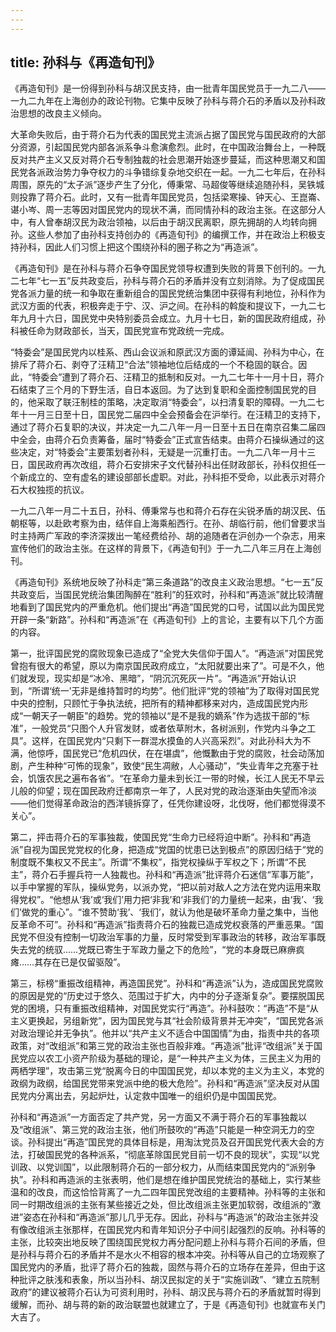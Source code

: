 ```yaml
---
---
---
```

title: 孙科与《再造旬刊》
---




《再造旬刊》是一份得到孙科与胡汉民支持，由一批青年国民党员于一九二八——一九二九年在上海创办的政论刊物。它集中反映了孙科与蒋介石的矛盾以及孙科政治思想的改良主义倾向。

大革命失败后，由于蒋介石为代表的国民党主流派占据了国民党与国民政府的大部分资源，引起国民党内部各派系争斗愈演愈烈。此时，在中国政治舞台上，一种既反对共产主义又反对蒋介石专制独裁的社会思潮开始逐步蔓延，而这种思潮又和国民党各派政治势力争夺权力的斗争错综复杂地交织在一起。一九二七年后，在孙科周围，原先的“太子派”逐步产生了分化，傅秉常、马超俊等继续追随孙科，吴铁城则投靠了蒋介石。此时，又有一批青年国民党员，包括梁寒操、钟天心、王崑崙、谌小岑、周一志等因对国民党内的现状不满，而同情孙科的政治主张。在这部分人中，有人曾奉胡汉民为政治领袖，以后由于胡汉民离职，原先拥胡的人均转向拥孙。这些人参加了由孙科支持创办的《再造旬刊》的编撰工作，并在政治上积极支持孙科，因此人们习惯上把这个围绕孙科的圈子称之为“再造派”。

《再造旬刊》是在孙科与蒋介石争夺国民党领导权遭到失败的背景下创刊的。一九二七年“七一五”反共政变后，孙科与蒋介石的矛盾并没有立刻消除。为了促成国民党各派力量的统一和争取在重新组合的国民党统治集团中获得有利地位，孙科作为武汉方面的代表，积极奔走于宁、汉、沪之间。在孙科的斡旋和提议下，一九二七年九月十六日，国民党中央特别委员会成立。九月十七日，新的国民政府组成，孙科被任命为财政部长，当天，国民党宣布党政统一完成。

“特委会”是国民党内以桂系、西山会议派和原武汉方面的谭延闿、孙科为中心，在排斥了蒋介石、剥夺了汪精卫“合法”领袖地位后结成的一个不稳固的联合。因此，“特委会”遭到了蒋介石、汪精卫的抵制和反对。一九二七年十一月十日，蒋介石结束了三个月的下野生活，自日本返回。为了达到复职和全面控制国民党的目的，他采取了联汪制桂的策略，决定取消“特委会”，以扫清复职的障碍。一九二七年十一月三日至十日，国民党二届四中全会预备会在沪举行。在汪精卫的支持下，通过了蒋介石复职的决议，并决定一九二八年一月一日至十五日在南京召集二届四中全会，由蒋介石负责筹备，届时“特委会”正式宣告结束。由蒋介石操纵通过的这些决定，对“特委会”主要策划者孙科，无疑是一沉重打击。一九二八年一月十三日，国民政府再次改组，蒋介石安排宋子文代替孙科出任财政部长，孙科仅担任一个新成立的、空有虚名的建设部部长虚职。对此，孙科拒不受命，以此表示对蒋介石大权独揽的抗议。

一九二八年一月二十五日，孙科、傅秉常与也和蒋介石存在尖锐矛盾的胡汉民、伍朝枢等，以赴欧考察为由，结伴自上海乘船西行。在孙、胡临行前，他们曾要求当时主持两广军政的李济深拨出一笔经费给孙、胡的追随者在沪创办一个杂志，用来宣传他们的政治主张。在这样的背景下，《再造旬刊》于一九二八年三月在上海创刊。

《再造旬刊》系统地反映了孙科走“第三条道路”的改良主义政治思想。“七一五”反共政变后，当国民党统治集团陶醉在“胜利”的狂欢时，孙科和“再造派”就比较清醒地看到了国民党内的严重危机。他们提出“再造”国民党的口号，试国以此为国民党开辟一条“新路”。孙科和“再造派”在《再造旬刊》上的言论，主要有以下几个方面的内容。

第一，批评国民党的腐败现象已造成了“全党大失信仰于国人”。“再造派”对国民党曾抱有很大的希望，原以为南京国民政府成立，“太阳就要出来了”。可是不久，他们就发现，现实却是“冰冷、黑暗”，“阴沉沉死灰一片”。“再造派”开始认识到，“所谓‘统一’无非是维持暂时的均势”。他们批评“党的领袖”为了取得对国民党中央的控制，只顾忙于争执法统，把所有的精神都移来对内，造成国民党内形成“一朝天子一朝臣”的趋势。党的领袖以“是不是我的嫡系”作为选拔干部的“标准”，一般党员“只图个人升官发财，或者依草附木，各树派别，作党内斗争之工具”。这样，在国民党内“只剩下一群混水摸鱼的人兴高采烈”。对此孙科大为不满，他惊呼，国民党已“危机四伏，在在堪虞”，他慨歉由于党的腐败，社会动荡加剧，产生种种“可怖的现象”，致使“民生凋敝，人心骚动”，“失业青年之充塞于社会，饥饿农民之遍布各省”。“在革命力量未到长江一带的时候，长江人民无不早云儿般的仰望；现在国民政府迁都南京一年了，人民对党的政治逐渐由失望而冷淡——他们觉得革命政治的西洋镜拆穿了，任凭你建设呀，北伐呀，他们都觉得漠不关心”。

第二，抨击蒋介石的军事独裁，使国民党“生命力已经将迫中断”。孙科和“再造派”自视为国民党党权的化身，把造成“党国的忧患已达到极点”的原因归结于“党的制度既不集权又不民主”。所谓“不集权”，指党权操纵于军权之下；所谓“不民主”，蒋介石手握兵符一人独裁也。孙科和“再造派”批评蒋介石迷信“军事万能”，以手中掌握的军队，操纵党务，以派办党，“把以前对敌人之方法在党内运用来取得党权”。“他想从‘我’或‘我们’用力把‘非我’和‘非我们’的力量统一起来，由‘我’、‘我们’做党的重心”。“谁不赞助‘我’、‘我们’，就认为他是破坏革命力量之集中，当他反革命不可”。孙科和“再造派”指责蒋介石的独裁已造成党权衰落的严重恶果。“国民党不但没有控制一切政治军事的力量，反时常受到军事政治的转移，政治军事既失去党的统驭……党既已寄生于军政力量之下的危险”，“党的本身既已麻痹疯瘫……其存在已是仅留驱殻”。

第三，标榜“重振改组精神，再造国民党”。孙科和“再造派”认为，造成国民党腐败的原因是党的“历史过于悠久、范围过于扩大，内中的分子逐渐复杂”。要摆脱国民党的困境，只有重振改组精神，对国民党实行“再造”。孙科鼓吹：“再造”不是“从主义更换起，另组新党”，因为国民党与其“社会阶级背景并无冲突”，“国民党各派对政治理论并无争执”。他并以“共产主义不适合中国国情”为由，指责中共的各项政策，对“改组派”和第三党的政治主张也百般非难。“再造派”批评“改组派”关于国民党应以农工小资产阶级为基础的理论，是“一种共产主义为体，三民主义为用的两栖学理”，攻击第三党“脱离今日的中国国民党，却以本党的主义为主义，本党的政纲为政纲，给国民党带来党派中绝的极大危险”。孙科和“再造派”坚决反对从国民党内分离出去，另起炉灶，认定救中国唯一的组织仍是中国国民党。

孙科和“再造派”一方面否定了共产党，另一方面又不满于蒋介石的军事独裁以及“改组派”、第三党的政治主张，他们所鼓吹的“再造”只能是一种空洞无力的空谈。孙科提出“再造”国民党的具体目标是，用淘汰党员及召开国民党代表大会的方法，打破国民党的各种派系，“彻底革除国民党目前一切不良的现状”，实现“以党训政、以党训国”，以此限制蒋介石的一部分权力，从而结束国民党内的“派别争执”。孙科和再造派的主张表明，他们是想在维护国民党统治的基础上，实行某些温和的改良，而这恰恰背离了一九二四年国民党改组的主要精神。孙科等的主张和同一时期改组派的主张有某些接近之处，但比改组派主张更加软弱，改组派的“激进”姿态在孙科和“再造派”那儿几乎无存。因此，孙科与“再造派”的政治主张并没有像改组派主张那样，在国民党内和青年知识分子中间引起强烈的反响。孙科等的主张，比较突出地反映了围绕国民党权力再分配问题上孙科与蒋介石间的矛盾，但是孙科与蒋介石的矛盾并不是水火不相容的根本冲突。孙科等从自己的立场观察了国民党内的矛盾，批评了蒋介石的独裁，固然与蒋介石的立场存在差异，但由于这种批评之肤浅和表象，所以当孙科、胡汉民拟定的关于“实施训政”、“建立五院制政府”的建议被蒋介石认为可资利用时，孙科、胡汉民与蒋介石的矛盾就暂时得到缓解，而孙、胡与蒋的新的政治联盟也就建立了，于是《再造旬刊》也就宣布关门大吉了。